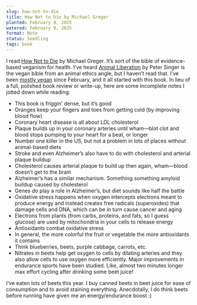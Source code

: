 ```yaml
---
slug: how-not-to-die
title: How Not to Die by Michael Greger
planted: February 8, 2025
watered: February 8, 2025
format: Note
status: Seedling
tags: book
---
```


I read [How Not to Die](https://bookshop.org/a/115276/9781250066114) by Michael Greger. It’s sort of the bible of evidence-based veganism for health. I’ve heard [Animal Liberation](https://bookshop.org/a/115276/9780061711305) by Peter Singer is the vegan bible from an animal ethics angle, but I haven’t read that. I’ve been [mostly vegan](/vegan-dissonance) since February, and it all started with this book. In lieu of a full, polished book review or write-up, here are some incomplete notes I jotted down while reading:

- This book is friggin’ dense, but it’s good
- Oranges keep your fingers and toes from getting cold (by improving blood flow)
- Coronary heart disease is all about LDL cholesterol
- Plaque builds up in your coronary arteries until wham—blot clot and blood stops pumping to your heart for a beat, or longer
- Number one killer in the US, but not a problem in lots of places without animal-based diets
- Stroke and even Alzheimer’s also have to do with cholesterol and arterial plaque buildup
- Cholesterol causes arterial plaque to build up then again, wham—blood doesn’t get to the brain
- Alzheimer’s has a similar mechanism. Something something amyloid buildup caused by cholesterol
- Genes _do_ play a role in Alzheimer’s, but diet sounds like half the battle
- Oxidative stress happens when oxygen intercepts electrons meant to produce energy and instead creates free radicals (superoxides) that damage cells and DNA, which can be in turn cause cancer and aging
- Electrons from plants (from carbs, proteins, and fats, so I guess glucose) are used by mitochondria in your cells to release energy
- Antioxidants combat oxidative stress
- In general, the more colorful the fruit or vegetable the more antioxidants it contains
- Think blueberries, beets, purple cabbage, carrots, etc.
- Nitrates in beets help get oxygen to cells by dilating arteries and they also allow cells to use oxygen more efficiently. Major improvements in endurance sports have been studied. Like, almost two minutes longer max effort cycling after drinking some beet juice!

I’ve eaten lots of beets this year. I buy canned beets in beet juice for ease of consumption and to avoid staining everything. Anecdotally, I do think beets before running have given me an energy/endurance boost :)

<Bookshop />
